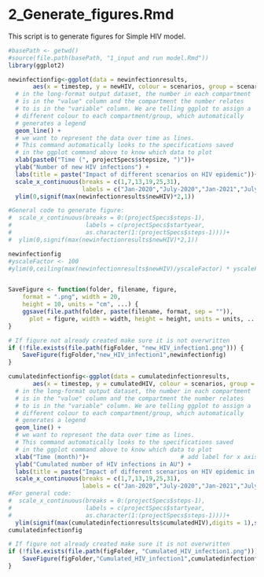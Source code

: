 # 2_Generate_figures.Rmd#

This script is to generate figures for Simple HIV model.

```r
#basePath <- getwd()
#source(file.path(basePath, "1_input and run model.Rmd"))
library(ggplot2)

newinfectionfig<-ggplot(data = newinfectionresults,          
       aes(x = timestep, y = newHIV, colour = scenarios, group = scenarios)) +  
  # in the long-format output dataset, the number in each compartment
  # is in the "value" column and the compartment the number relates 
  # to is in the "variable" column. We are telling ggplot to assign a 
  # different colour to each compartment/group, which automatically 
  # generates a legend
  geom_line() +                                                          
  # we want to represent the data over time as lines. 
  # This command automatically looks to the specifications saved
  # in the ggplot command above to know which data to plot
  xlab(paste0("Time (", projectSpecs$stepsize, ")"))+                          # add label for x axis
  ylab("Number of new HIV infections") +
  labs(title = paste("Impact of different scenarios on HIV epidemic"))+
  scale_x_continuous(breaks = c(1,7,13,19,25,31), 
                     labels = c("Jan-2020","July-2020","Jan-2021","July-2021","Jan-2022","July-2022"))+
  ylim(0,signif(max(newinfectionresults$newHIV)*2,1))

#General code to generate figure:  
#  scale_x_continuous(breaks = 0:(projectSpecs$steps-1), 
#                     labels = c(projectSpecs$startyear,
#                     as.character(1:(projectSpecs$steps-1))))+
#  ylim(0,signif(max(newinfectionresults$newHIV)*2,1))

newinfectionfig
#yscaleFactor <- 100
#ylim(0,ceiling(max(newinfectionresults$newHIV)/yscaleFactor) * yscaleFactor)


SaveFigure <- function(folder, filename, figure, 
    format = ".png", width = 20, 
    height = 10, units = "cm", ...) {
    ggsave(file.path(folder, paste(filename, format, sep = "")), 
      plot = figure, width = width, height = height, units = units, ...)
}

# If figure not already created make sure it is not overwritten
if (!file.exists(file.path(figFolder, "new_HIV_infection1.png"))) {
    SaveFigure(figFolder,"new_HIV_infection1",newinfectionfig)
}


```

```r

cumulatedinfectionfig<-ggplot(data = cumulatedinfectionresults,          
       aes(x = timestep, y = cumulatedHIV, colour = scenarios, group = scenarios)) +  
  # in the long-format output dataset, the number in each compartment
  # is in the "value" column and the compartment the number relates 
  # to is in the "variable" column. We are telling ggplot to assign a 
  # different colour to each compartment/group, which automatically 
  # generates a legend
  geom_line() +                                                          
  # we want to represent the data over time as lines. 
  # This command automatically looks to the specifications saved
  # in the ggplot command above to know which data to plot
  xlab("Time (month)")+                          # add label for x axis
  ylab("Cumulated number of HIV infections in AU") +
  labs(title = paste("Impact of different scenarios on HIV epidemic in 2020"))+
  scale_x_continuous(breaks = c(1,7,13,19,25,31), 
                     labels = c("Jan-2020","July-2020","Jan-2021","July-2021","Jan-2022","July-2022"))+
#For general code:
#  scale_x_continuous(breaks = 0:(projectSpecs$steps-1), 
#                     labels = c(projectSpecs$startyear,
#                     as.character(1:(projectSpecs$steps-1))))+
  ylim(signif(max(cumulatedinfectionresults$cumulatedHIV),digits = 1),signif(max(cumulatedinfectionresults$cumulatedHIV),digits = 2))
cumulatedinfectionfig

# If figure not already created make sure it is not overwritten
if (!file.exists(file.path(figFolder, "Cumulated_HIV_infection1.png"))) {
    SaveFigure(figFolder,"Cumulated_HIV_infection1",cumulatedinfectionfig)
}


```


